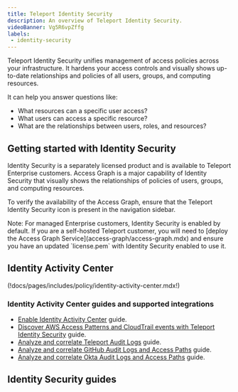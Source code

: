 ```yaml
---
title: Teleport Identity Security
description: An overview of Teleport Identity Security.
videoBanner: Vg5R6vpZffg
labels:
 - identity-security
---
```


Teleport Identity Security unifies management of access policies across your infrastructure.
It hardens your access controls and visually shows up-to-date relationships and policies of all
users, groups, and computing resources.

It can help you answer questions like:

- What resources can a specific user access?
- What users can access a specific resource?
- What are the relationships between users, roles, and resources?

## Getting started with Identity Security

Identity Security is a separately licensed product and is available to Teleport Enterprise customers.
Access Graph is a major capability of Identity Security that visually shows the relationships of
policies of users, groups, and computing resources.

To verify the availability of the Access Graph, ensure that the Teleport Identity Security icon is present in the navigation sidebar.

<Admonition type="note">
Note: For managed Enterprise customers, Identity Security is enabled by default.
If you are a self-hosted Teleport customer, you will need to [deploy the Access Graph Service](access-graph/access-graph.mdx) and ensure you have an updated
`license.pem` with Identity Security enabled to use it.
</Admonition>

## Identity Activity Center

(!docs/pages/includes/policy/identity-activity-center.mdx!)

### Identity Activity Center guides and supported integrations

- [Enable Identity Activity Center](access-graph/identity-activity-center.mdx) guide.
- [Discover AWS Access Patterns and CloudTrail events with Teleport Identity Security](./integrations/aws-sync.mdx) guide.
- [Analyze and correlate Teleport Audit Logs](./integrations/teleport.mdx) guide.
- [Analyze and correlate GitHub Audit Logs and Access Paths](./integrations/github.mdx) guide.
- [Analyze and correlate Okta Audit Logs and Access Paths](../identity-governance/okta/okta.mdx) guide.

## Identity Security guides

<DocCardList />
